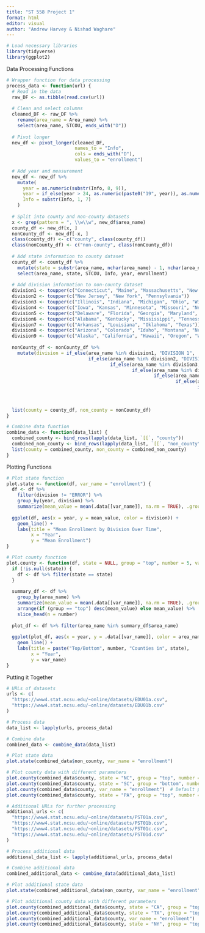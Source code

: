 ```yaml
---
title: "ST 558 Project 1"
format: html
editor: visual
author: "Andrew Harvey & Nishad Waghare"
---
```


```r
# Load necessary libraries
library(tidyverse)
library(ggplot2)
```

Data Processing Functions

```r
# Wrapper function for data processing
process_data <- function(url) {
  # Read in the data
  raw_DF <- as.tibble(read.csv(url))
  
  # Clean and select columns
  cleaned_DF <- raw_DF %>%
    rename(area_name = Area_name) %>%
    select(area_name, STCOU, ends_with("D"))
  
  # Pivot longer
  new_df <- pivot_longer(cleaned_DF, 
                         names_to = "Info",
                         cols = ends_with("D"),
                         values_to = "enrollment")
  
  # Add year and measurement
  new_df <- new_df %>%
    mutate(
      year = as.numeric(substr(Info, 8, 9)),
      year = if_else(year > 24, as.numeric(paste0("19", year)), as.numeric(paste0("20", year))),
      Info = substr(Info, 1, 7)
    )
  
  # Split into county and non-county datasets
  x <- grep(pattern = ", \\w\\w", new_df$area_name)
  county_df <- new_df[x, ]
  nonCounty_df <- new_df[-x, ]
  class(county_df) <- c("county", class(county_df))
  class(nonCounty_df) <- c("non-county", class(nonCounty_df))
  
  # Add state information to county dataset
  county_df <- county_df %>%
    mutate(state = substr(area_name, nchar(area_name) - 1, nchar(area_name))) %>%
    select(area_name, state, STCOU, Info, year, enrollment)
  
  # Add division information to non-county dataset
  division1 <- toupper(c("Connecticut", "Maine", "Massachusetts", "New Hampshire", "Rhode Island", "Vermont"))
  division2 <- toupper(c("New Jersey", "New York", "Pennsylvania"))
  division3 <- toupper(c("Illinois", "Indiana", "Michigan", "Ohio", "Wisconsin"))
  division4 <- toupper(c("Iowa", "Kansas", "Minnesota", "Missouri", "Nebraska", "North Dakota", "South Dakota"))
  division5 <- toupper(c("Delaware", "Florida", "Georgia", "Maryland", "North Carolina", "South Carolina", "Virginia", "DISTRICT OF COLUMBIA", "West Virginia"))
  division6 <- toupper(c("Alabama", "Kentucky", "Mississippi", "Tennessee"))
  division7 <- toupper(c("Arkansas", "Louisiana", "Oklahoma", "Texas"))
  division8 <- toupper(c("Arizona", "Colorado", "Idaho", "Montana", "Nevada", "New Mexico", "Utah", "Wyoming"))
  division9 <- toupper(c("Alaska", "California", "Hawaii", "Oregon", "Washington"))
  
  nonCounty_df <- nonCounty_df %>%
    mutate(division = if_else(area_name %in% division1, "DIVISION 1",
                              if_else(area_name %in% division2, "DIVISION 2",
                                      if_else(area_name %in% division3, "DIVISION 3",
                                              if_else(area_name %in% division4, "DIVISION 4",
                                                      if_else(area_name %in% division5, "DIVISION 5",
                                                              if_else(area_name %in% division6, "DIVISION 6",
                                                                      if_else(area_name %in% division7, "DIVISION 7",
                                                                              if_else(area_name %in% division8, "DIVISION 8",
                                                                                      if_else(area_name %in% division9, "DIVISION 9", "ERROR"))))))))))
  
  list(county = county_df, non_county = nonCounty_df)
}

# Combine data function
combine_data <- function(data_list) {
  combined_county <- bind_rows(lapply(data_list, `[[`, "county"))
  combined_non_county <- bind_rows(lapply(data_list, `[[`, "non_county"))
  list(county = combined_county, non_county = combined_non_county)
}
```

Plotting Functions

```r
# Plot state function
plot.state <- function(df, var_name = "enrollment") {
  df <- df %>%
    filter(division != "ERROR") %>%
    group_by(year, division) %>%
    summarize(mean_value = mean(.data[[var_name]], na.rm = TRUE), .groups = 'drop')
  
  ggplot(df, aes(x = year, y = mean_value, color = division)) +
    geom_line() +
    labs(title = "Mean Enrollment by Division Over Time",
         x = "Year",
         y = "Mean Enrollment")
}

# Plot county function
plot.county <- function(df, state = NULL, group = "top", number = 5, var_name = "enrollment") {
  if (!is.null(state)) {
    df <- df %>% filter(state == state)
  }
  
  summary_df <- df %>%
    group_by(area_name) %>%
    summarize(mean_value = mean(.data[[var_name]], na.rm = TRUE), .groups = 'drop') %>%
    arrange(if (group == "top") desc(mean_value) else mean_value) %>%
    slice_head(n = number)
  
  plot_df <- df %>% filter(area_name %in% summary_df$area_name)
  
  ggplot(plot_df, aes(x = year, y = .data[[var_name]], color = area_name)) +
    geom_line() +
    labs(title = paste("Top/Bottom", number, "Counties in", state),
         x = "Year",
         y = var_name)
}

```

Putting it Together

```r
# URLs of datasets
urls <- c(
  "https://www4.stat.ncsu.edu/~online/datasets/EDU01a.csv",
  "https://www4.stat.ncsu.edu/~online/datasets/EDU01b.csv"
)

# Process data
data_list <- lapply(urls, process_data)

# Combine data
combined_data <- combine_data(data_list)

# Plot state data
plot.state(combined_data$non_county, var_name = "enrollment")

# Plot county data with different parameters
plot.county(combined_data$county, state = "NC", group = "top", number = 20, var_name = "enrollment")
plot.county(combined_data$county, state = "SC", group = "bottom", number = 7, var_name = "enrollment")
plot.county(combined_data$county, var_name = "enrollment")  # Default parameters
plot.county(combined_data$county, state = "PA", group = "top", number = 8, var_name = "enrollment")

# Additional URLs for further processing
additional_urls <- c(
  "https://www4.stat.ncsu.edu/~online/datasets/PST01a.csv",
  "https://www4.stat.ncsu.edu/~online/datasets/PST01b.csv",
  "https://www4.stat.ncsu.edu/~online/datasets/PST01c.csv",
  "https://www4.stat.ncsu.edu/~online/datasets/PST01d.csv"
)

# Process additional data
additional_data_list <- lapply(additional_urls, process_data)

# Combine additional data
combined_additional_data <- combine_data(additional_data_list)

# Plot additional state data
plot.state(combined_additional_data$non_county, var_name = "enrollment")

# Plot additional county data with different parameters
plot.county(combined_additional_data$county, state = "CA", group = "top", number = 15, var_name = "enrollment")
plot.county(combined_additional_data$county, state = "TX", group = "top", number = 4, var_name = "enrollment")
plot.county(combined_additional_data$county, var_name = "enrollment")  # Default parameters
plot.county(combined_additional_data$county, state = "NY", group = "top", number = 10, var_name = "enrollment")

```


